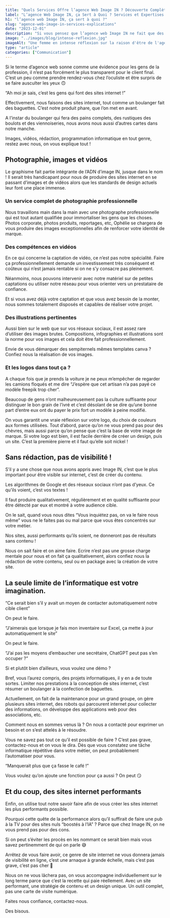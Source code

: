 ```yaml
---
title: "Quels Services Offre l’agence Web Image IN ? Découverte Complète"
label: "L’agence Web Image IN, ça Sert à Quoi ? Services et Expertises Détaillés"
h1: "l’agence web Image IN, ça sert à quoi ?"
slug: "agence-web-image-in-services-explications"
date: "2023-12-01"
description: "Si vous pensez que l’agence web Image IN ne fait que des sites internet, vous vous trompez. Découvrez tous nos services et expertises."
image: "../images/blog/intense-reflexion.jpg"
imageAlt: "Une femme en intense réflexion sur la raison d'être de l'agence web Image IN"
type: "article"
categories: ["Communication"]
---
```


Si le terme d’agence web sonne comme une évidence pour les gens de la profession, il n’est pas forcément le plus transparent pour le client final. C’est un peu comme prendre rendez-vous chez l’oculiste et être surpris de se faire ausculter les yeux 🙃

“Ah moi je sais, c’est les gens qui font des sites internet !”

Effectivement, nous faisons des sites internet, tout comme un boulanger fait des baguettes. C’est notre produit phare, que l’on met en avant.

A l’instar du boulanger qui fera des pains complets, des rustiques des boulots et des viennoiseries, nous avons nous aussi d’autres cartes dans notre manche.

Images, vidéos, rédaction, programmation informatique en tout genre, restez avec nous, on vous explique tout !

## Photographie, images et vidéos

Le graphisme fait partie intégrante de l’ADN d’image IN, jusque dans le nom ! Il serait très handicapant pour nous de produire des sites internet en se passant d’images et de vidéos alors que les standards de design actuels leur font une place immense.

### Un service complet de photographie professionnelle

Nous travaillons main dans la main avec une photographe professionnelle qui est tout autant qualifiée pour immortaliser les gens que les choses. Photos corporate, photos produits, reportages, etc, Ophélie se chargera de vous produire des images exceptionnelles afin de renforcer votre identité de marque.

### Des compétences en vidéos

En ce qui concerne la captation de vidéo, ce n’est pas notre spécialité. Faire ça professionnellement demande un investissement très conséquent et coûteux qui n’est jamais rentable si on ne s’y consacre pas pleinement.

Néanmoins, nous pouvons intervenir avec notre matériel sur de petites captations ou utiliser notre réseau pour vous orienter vers un prestataire de confiance.

Et si vous avez déjà votre captation et que vous avez besoin de la monter, nous sommes totalement disposés et capables de réaliser votre projet.

### Des illustrations pertinentes

Aussi bien sur le web que sur vos réseaux sociaux, il est assez rare d’utiliser des images brutes. Compositions, infographies et illustrations sont la norme pour vos images et cela doit être fait professionnellement.

Envie de vous démarquer des sempiternels mêmes templates canva ? Confiez nous la réalisation de vos images.

### Et les logos dans tout ça ?

A chaque fois que je prends la voiture je ne peux m’empêcher de regarder les camions floqués et me dire “J’espère que cet artisan n’a pas payé ce modèle freepik trop cher”.

Beaucoup de gens n’ont malheureusement pas la culture suffisante pour distinguer le bon grain de l’ivré et c’est désolant de se dire qu’une bonne part d’entre eux ont du payer le prix fort un modèle à peine modifié.

On vous garantit une vraie réflexion sur votre logo, du choix de couleurs aux formes utilisées. Tout d’abord, parce qu’on ne vous prend pas pour des chèvres, mais aussi parce qu’on pense que c’est la base de votre image de marque. Si votre logo est bien, il est facile derrière de créer un design, puis un site. C’est la première pierre et il faut qu’elle soit nickel !

## Sans rédaction, pas de visibilité !

S’il y a une chose que nous avons appris avec Image IN, c’est que le plus important pour être visible sur internet, c’est de créer du contenu.

Les algorithmes de Google et des réseaux sociaux n’ont pas d’yeux. Ce qu’ils voient, c’est vos textes !

Il faut produire qualitativement, régulièrement et en qualité suffisante pour être détecté par eux et montré à votre audience cible.

On le sait, quand vous nous dites “Vous inquiétez pas, on va le faire nous même” vous ne le faites pas ou mal parce que vous êtes concentrés sur votre métier.

Nos sites, aussi performants qu’ils soient, ne donneront pas de résultats sans contenu !

Nous on sait faire et on aime faire. Ecrire n’est pas une grosse charge mentale pour nous et on fait ça qualitativement, alors confiez nous la rédaction de votre contenu, seul ou en package avec la création de votre site.

## La seule limite de l’informatique est votre imagination.

“Ce serait bien s’il y avait un moyen de contacter automatiquement notre cible client”

On peut le faire.

“J’aimerais que lorsque je fais mon inventaire sur Excel, ça mette à jour automatiquement le site”

On peut le faire.

“J’ai pas les moyens d’embaucher une secrétaire, ChatGPT peut pas s’en occuper ?”

Si et plutôt bien d’ailleurs, vous voulez une démo ?

Bref, vous l’aurez compris, des projets informatiques, il y en a de toute sortes. Limiter nos prestations à la conception de sites internet, c’est résumer un boulanger à la confection de baguettes.

Actuellement, on fait de la maintenance pour un grand groupe, on gère plusieurs sites internet, des robots qui parcourent internet pour collecter des informations, on développe des applications web pour des associations, etc.

Comment nous en sommes venus là ? On nous a contacté pour exprimer un besoin et on s’est attelés à le résoudre.

Vous ne savez pas tout ce qu’il est possible de faire ? C’est pas grave, contactez-nous et on vous le dira. Dès que vous constatez une tâche informatique répétitive dans votre métier, on peut probablement l’automatiser pour vous. 

“Manquerait plus que ça fasse le café !”

Vous voulez qu’on ajoute une fonction pour ça aussi ? On peut 😏

## Et du coup, des sites internet performants

Enfin, on utilise tout notre savoir faire afin de vous créer les sites internet les plus performants possible.

Pourquoi cette quête de la performance alors qu’il suffirait de faire une pub à la TV pour des sites nuls “boostés à l’IA” ? Parce que chez Image IN, on ne vous prend pas pour des cons.

Si on peut s’éviter les procès en les nommant ce serait bien mais vous savez pertinemment de qui on parle 😅

Arrêtez de vous faire avoir, ce genre de site internet ne vous donnera jamais de visibilité en ligne, c’est une arnaque à grande échelle, mais c’est pas grave, c’est pas cher 🤡

Nous on ne vous lâchera pas, on vous accompagne individuellement sur le long terme parce que c’est la recette qui paie réellement. Avec un site performant, une stratégie de contenu et un design unique. Un outil complet, pas une carte de visite numérique.

Faites nous confiance, contactez-nous.

Des bisous.